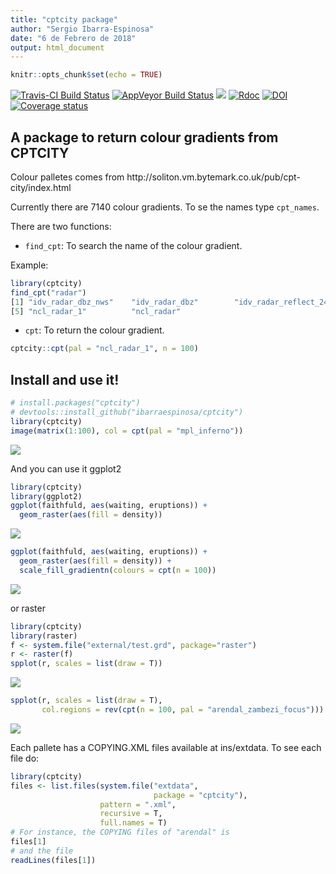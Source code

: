 ```yaml
---
title: "cptcity package"
author: "Sergio Ibarra-Espinosa"
date: "6 de Febrero de 2018"
output: html_document
---
```


```r
knitr::opts_chunk$set(echo = TRUE)
```

[![Travis-CI Build Status](https://travis-ci.org/ibarraespinosa/cptcity.svg?branch=master)](https://travis-ci.org/ibarraespinosa/cptcity)
[![AppVeyor Build Status](https://ci.appveyor.com/api/projects/status/github/ibarraespinosa/cptcity?branch=master&svg=true)](https://ci.appveyor.com/project/ibarraespinosa/cptcity)
[![](http://cranlogs.r-pkg.org/badges/cptcity)](http://cran.rstudio.com/web/packages/cptcity/index.html)
[![Rdoc](http://www.rdocumentation.org/badges/version/cptcity)](http://www.rdocumentation.org/packages/cptcity)
[![DOI](https://zenodo.org/badge/120517547.svg)](https://zenodo.org/badge/latestdoi/120517547)
[![Coverage status](https://codecov.io/gh/ibarraespinosa/cptcity/branch/master/graph/badge.svg)](https://codecov.io/github/ibarraespinosa/cptcity?branch=master)

## A package to return colour gradients from CPTCITY

Colour palletes comes from http://soliton.vm.bytemark.co.uk/pub/cpt-city/index.html

Currently there are 7140 colour gradients. To se the names type `cpt_names`.

There are two functions:

- `find_cpt`: To search the name of the colour gradient.

Example:

```r
library(cptcity)
find_cpt("radar")
[1] "idv_radar_dbz_nws"    "idv_radar_dbz"        "idv_radar_reflect_24" "idv_radar_topo_mdr"  
[5] "ncl_radar_1"          "ncl_radar"   
```


- `cpt`: To return the colour gradient.

```r
cptcity::cpt(pal = "ncl_radar_1", n = 100)

```

## Install and use it!

```r
# install.packages("cptcity")
# devtools::install_github("ibarraespinosa/cptcity")
library(cptcity)
image(matrix(1:100), col = cpt(pal = "mpl_inferno"))
```

![](https://i.imgur.com/CWcwXVa.png)

And you can use it ggplot2
```r
library(cptcity)
library(ggplot2)
ggplot(faithfuld, aes(waiting, eruptions)) +
  geom_raster(aes(fill = density))
```

![](https://i.imgur.com/Uso0Gzm.png)
```r
ggplot(faithfuld, aes(waiting, eruptions)) +
  geom_raster(aes(fill = density)) +
  scale_fill_gradientn(colours = cpt(n = 100))

```

![](https://i.imgur.com/VgfUO0O.png)


or raster
```r
library(cptcity)
library(raster)
f <- system.file("external/test.grd", package="raster")
r <- raster(f)
spplot(r, scales = list(draw = T))
```


![](https://i.imgur.com/BXPp0bi.png)

```r
spplot(r, scales = list(draw = T),
       col.regions = rev(cpt(n = 100, pal = "arendal_zambezi_focus")))
```


![](https://i.imgur.com/Ej4Hahy.png)

Each pallete has a COPYING.XML files available at ins/extdata. To see each file do:

```r
library(cptcity)
files <- list.files(system.file("extdata",
                                package = "cptcity"),
                    pattern = ".xml",
                    recursive = T,
                    full.names = T)
# For instance, the COPYING files of "arendal" is
files[1]
# and the file
readLines(files[1])
```

